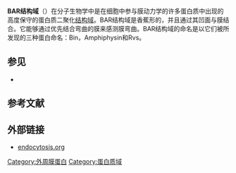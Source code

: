{{Infobox protein family
| Symbol = BAR
| Name = BAR结构域<br/>(BAR domain)
| image = PDB_1uru_EBI.jpg
| width = 
| caption = amphiphysin BAR的结构.<ref name="pmid14645856">{{cite journal |vauthors=Peter BJ, Kent HM, Mills IG |title=BAR domains as sensors of membrane curvature: the amphiphysin BAR structure |journal=Science |volume=303 |issue=5657 |pages=495–9 |date=January 2004 |pmid=14645856 |doi=10.1126/science.1092586 |url=|display-authors=etal}}</ref>
| Pfam = PF03114
| InterPro = IPR004148
| SMART = SM00721
| PROSITE = PDOC51021
| SCOP = 1uru
| TCDB = 
| OPM family = 
| OPM protein = 
| CDD = cd07307
| PDB = 
}}

'''BAR结构域'''（{{lang-en|BAR domain}}）在分子生物学中是在细胞中参与膜动力学的许多蛋白质中出现的高度保守的蛋白质二聚化[[结构域|结构域]]。BAR结构域是香蕉形的，并且通过其凹面与膜结合。它能够通过优先结合弯曲的膜来感测膜弯曲。BAR结构域的命名是以它们被所发现的三种蛋白命名：Bin，Amphiphysin和Rvs。

== 参见 ==
{{Portal box|分子与细胞生物学}}
* {{le|膜曲率|Membrane curvature}}

== 参考文献 ==
{{Reflist}}

== 外部链接 ==
* {{En}}[https://web.archive.org/web/20130727122243/http://www.endocytosis.org/BARdomains/BARs.html endocytosis.org]

{{Protein domains}}

[[Category:外周膜蛋白|Category:外周膜蛋白]]
[[Category:蛋白质域|Category:蛋白质域]]